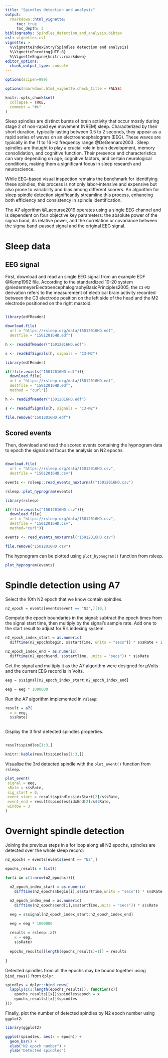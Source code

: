 ---
title: "Spindles detection and analysis"
output: 
  rmarkdown::html_vignette:
     toc: true
     toc_depth: 3
bibliography: Spindles_detection_and_analysis.bibtex
csl: vignettes.csl
vignette: >
  %\VignetteIndexEntry{Spindles detection and analysis}
  %\VignetteEncoding{UTF-8}
  %\VignetteEngine{knitr::rmarkdown}
editor_options: 
  chunk_output_type: console
---

```{r, include = FALSE}

options(scipen=999)

options(rmarkdown.html_vignette.check_title = FALSE)

knitr::opts_chunk$set(
  collapse = TRUE,
  comment = "#>"
)

```

Sleep spindles are distinct bursts of brain activity that occur mostly during stage 2 of non-rapid eye movement (NREM) sleep. Characterized by their short duration, typically lasting between 0.5 to 2 seconds, they appear as a rapid series of waves on an electroencephalogram (EEG). These waves are typically in the 11 to 16 Hz frequency range @DeGennaro2003 . Sleep spindles are thought to play a crucial role in brain development, memory consolidation, and cognitive function. Their presence and characteristics can vary depending on age, cognitive factors, and certain neurological conditions, making them a significant focus in sleep research and neuroscience.

While EEG-based visual inspection remains the benchmark for identifying these spindles, this process is not only labor-intensive and expensive but also prone to variability and bias among different scorers. An algorithm for sleep spindle detection significantly streamline this process, enhancing both efficiency and consistency in spindle identification.

The A7 algorithm @Lacourse2019 operates using a single EEG channel and is dependent on four objective key parameters: the absolute power of the sigma band, its relative power, and the correlation or covariance between the sigma band-passed signal and the original EEG signal.

# Sleep data

## EEG signal

First, download and read an single EEG signal from an example EDF @Kemp1992 file. According to the standardized 10-20 system @niedermeyerElectroencephalographyBasicPrinciples2005, the `C3-M2` derivation refers to the measurement of electrical brain activity recorded between the C3 electrode position on the left side of the head and the M2 electrode positioned on the right mastoid.

```r

library(edfReader)

download.file(
  url = "https://rsleep.org/data/15012016HD.edf",
  destfile = "15012016HD.edf")

h <- readEdfHeader("15012016HD.edf")

s <- readEdfSignals(h, signals = "C3-M2")

```

```{r edf_read, echo=FALSE, message=FALSE, warning=FALSE}

library(edfReader)

if(!file.exists("15012016HD.edf")){
  download.file(
  url = "https://rsleep.org/data/15012016HD.edf",
  destfile = "15012016HD.edf",
  method = "curl")}

h <- readEdfHeader("15012016HD.edf")

s <- readEdfSignals(h, signals = "C3-M2")

file.remove("15012016HD.edf")

```

## Scored events

Then, download and read the scored events containing the hypnogram data to epoch the signal and focus the analysis on N2 epochs.

```r

download.file(
  url = "https://rsleep.org/data/15012016HD.csv",
  destfile = "15012016HD.csv")

events <- rsleep::read_events_noxturnal("15012016HD.csv")

rsleep::plot_hypnogram(events)

```

```{r hypnogram, echo=FALSE, message=FALSE, warning=FALSE}

library(rsleep)

if(!file.exists("15012016HD.csv")){
  download.file(
  url = "https://rsleep.org/data/15012016HD.csv",
  destfile = "15012016HD.csv",
  method="curl")}

events <- read_events_noxturnal("15012016HD.csv")

file.remove("15012016HD.csv")

```

The hypnogram can be plotted using `plot_hypnogram()` function from rsleep.

```{r plot_hypnogram, fig.width = 7, fig.height = 2}

plot_hypnogram(events)

```

# Spindle detection using A7

Select the 10th N2 epoch that we know contain spindles.

```{r}

n2_epoch = events[events$event == "N2",][10,]

```

Compute the epoch boundaries in the signal: subtract the epoch times from the signal start time, then multiply by the signal's sample rate. Add one to the start result to adjust for R's indexing system.

```{r epoch_boundaries}

n2_epoch_index_start = as.numeric(
  difftime(n2_epoch$begin, s$startTime, units = "secs")) * s$sRate + 1

n2_epoch_index_end = as.numeric(
  difftime(n2_epoch$end, s$startTime, units = "secs")) * s$sRate

```

Get the signal and multiply it as the A7 algorithm were designed for μVolts and the current EEG record is in Volts.

```{r}

eeg = s$signal[n2_epoch_index_start:n2_epoch_index_end]

eeg = eeg * 1000000

```

Run the A7 algorithm implemented in `rsleep`:

```{r warning=FALSE}

result = a7(
  x = eeg,
  s$sRate)
  
```

Display the 3 first detected spindles properties.

```r

result$spindles[1:3,]

```

```{r include=FALSE}

knitr::kable(result$spindles[1:3,])

```

Visualise the 3rd detected spindle with the `plot_event()` function from `rsleep`.

```{r, fig.width = 7, fig.height = 2}

plot_event(
 signal = eeg,
 sRate = s$sRate,
 sig_start = 0,
 event_start = result$spindles$idxStart[2]/s$sRate,
 event_end = result$spindles$idxEnd[2]/s$sRate,
 window = 3
)

```

# Overnight spindle detection

Joining the previous steps in a for loop along all N2 epochs, spindles are detected over the whole sleep record:

```{r warning=FALSE}

n2_epochs = events[events$event == "N2",]

epochs_results = list()

for(i in c(1:nrow(n2_epochs))){
  
  n2_epoch_index_start = as.numeric(
    difftime(n2_epochs$begin[i],s$startTime,units = "secs")) * s$sRate + 1

  n2_epoch_index_end = as.numeric(
    difftime(n2_epochs$end[i],s$startTime,units = "secs")) * s$sRate

  eeg = s$signal[n2_epoch_index_start:n2_epoch_index_end]

  eeg = eeg * 1000000
  
  results = rsleep::a7(
    x = eeg,
    s$sRate)
  
  epochs_results[[length(epochs_results)+1]] = results
  
}

```

Detected spindles from all the epochs may be bound together using `bind_rows()` from `dplyr`.

```{r}

spindles = dplyr::bind_rows(
  lapply(c(1:length(epochs_results)), function(x){
    epochs_results[[x]]$spindles$epoch = x
    epochs_results[[x]]$spindles
}))

```

Finally, plot the number of detected spindles by N2 epoch number using `ggplot2`:

```{r, fig.width = 7, fig.height = 2}

library(ggplot2)

ggplot(spindles, aes(x = epoch)) +
  geom_bar() +
  xlab("N2 epoch number") +
  ylab("Detected spindles")

```
